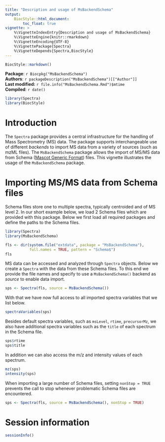 ```yaml
---
title: "Description and usage of MsBackendSchema"
output:
    BiocStyle::html_document:
        toc_float: true
vignette: >
    %\VignetteIndexEntry{Description and usage of MsBackendSchema}
    %\VignetteEngine{knitr::rmarkdown}
    %\VignetteEncoding{UTF-8}
    %\VignettePackage{Spectra}
    %\VignetteDepends{Spectra,BiocStyle}
---
```


```r
BiocStyle::markdown()
```

**Package**: `r Biocpkg("MsBackendSchema")`<br />
**Authors**: `r packageDescription("MsBackendSchema")[["Author"]] `<br />
**Last modified:** `r file.info("MsBackendSchema.Rmd")$mtime`<br />
**Compiled**: `r date()`

```r
library(Spectra)
library(BiocStyle)
```

# Introduction

The `Spectra` package provides a central infrastructure for the
handling of Mass Spectrometry (MS) data. The package supports
interchangeable use of different *backends* to import MS data from a
variety of sources (such as mzML files). The `MsBackendSchema` package
allows the import of MS/MS data from Schema ([Mascot Generic
Format](http://www.matrixscience.com/help/data_file_help.html))
files. This vignette illustrates the usage of the `MsBackendSchema`
package.

# Importing MS/MS data from Schema files

Schema files store one to multiple spectra, typically centroided and of
MS level 2. In our short example below, we load 2 Schema files which are
provided with this package. Below we first load all required packages
and define the paths to the Schema files.

```r
library(Spectra)
library(MsBackendSchema)

fls <- dir(system.file("extdata", package = "MsBackendSchema"),
           full.names = TRUE, pattern = "Schema$")
fls
```

MS data can be accessed and analyzed through `Spectra` objects. Below
we create a `Spectra` with the data from these Schema files. To this end
we provide the file names and specify to use a `MsBackendSchema()`
backend as *source* to enable data import.

```r
sps <- Spectra(fls, source = MsBackendSchema())
```

With that we have now full access to all imported spectra variables
that we list below.


```r
spectraVariables(sps)
```

Besides default spectra variables, such as `msLevel`, `rtime`,
`precursorMz`, we also have additional spectra variables such as the
`title` of each spectrum in the Schema file.

```r
sps$rtime
sps$title
```

In addition we can also access the m/z and intensity values of each
spectrum.

```r
mz(sps)
intensity(sps)
```

When importing a large number of Schema files, setting `nonStop = TRUE`
prevents the call to stop whenever problematic Schema files are
encountered. 

```r
sps <- Spectra(fls, source = MsBackendSchema(), nonStop = TRUE)
```

# Session information

```r
sessionInfo()
```
